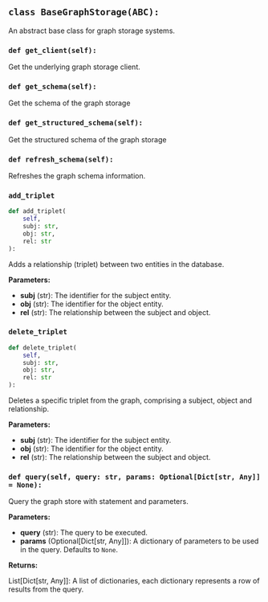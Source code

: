 <a id="camel.storages.graph_storages.base"></a>

<a id="camel.storages.graph_storages.base.BaseGraphStorage"></a>

## `class BaseGraphStorage(ABC):`

An abstract base class for graph storage systems.

<a id="camel.storages.graph_storages.base.BaseGraphStorage.get_client"></a>

### `def get_client(self):`

Get the underlying graph storage client.

<a id="camel.storages.graph_storages.base.BaseGraphStorage.get_schema"></a>

### `def get_schema(self):`

Get the schema of the graph storage

<a id="camel.storages.graph_storages.base.BaseGraphStorage.get_structured_schema"></a>

### `def get_structured_schema(self):`

Get the structured schema of the graph storage

<a id="camel.storages.graph_storages.base.BaseGraphStorage.refresh_schema"></a>

### `def refresh_schema(self):`

Refreshes the graph schema information.

<a id="camel.storages.graph_storages.base.BaseGraphStorage.add_triplet"></a>

### `add_triplet`

```python
def add_triplet(
    self,
    subj: str,
    obj: str,
    rel: str
):
```

Adds a relationship (triplet) between two entities in the database.

**Parameters:**

- **subj** (str): The identifier for the subject entity.
- **obj** (str): The identifier for the object entity.
- **rel** (str): The relationship between the subject and object.

<a id="camel.storages.graph_storages.base.BaseGraphStorage.delete_triplet"></a>

### `delete_triplet`

```python
def delete_triplet(
    self,
    subj: str,
    obj: str,
    rel: str
):
```

Deletes a specific triplet from the graph, comprising a subject,
object and relationship.

**Parameters:**

- **subj** (str): The identifier for the subject entity.
- **obj** (str): The identifier for the object entity.
- **rel** (str): The relationship between the subject and object.

<a id="camel.storages.graph_storages.base.BaseGraphStorage.query"></a>

### `def query(self, query: str, params: Optional[Dict[str, Any]] = None):`

Query the graph store with statement and parameters.

**Parameters:**

- **query** (str): The query to be executed.
- **params** (Optional[Dict[str, Any]]): A dictionary of parameters to be used in the query. Defaults to `None`.

**Returns:**

  List[Dict[str, Any]]: A list of dictionaries, each
dictionary represents a row of results from the query.
